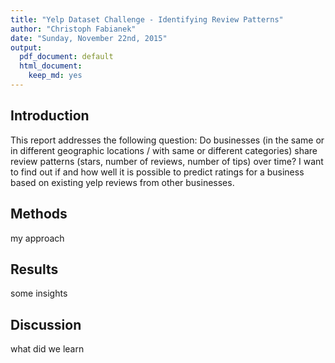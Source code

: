 ```yaml
---
title: "Yelp Dataset Challenge - Identifying Review Patterns"
author: "Christoph Fabianek"
date: "Sunday, November 22nd, 2015"
output:
  pdf_document: default
  html_document:
    keep_md: yes
---
```


## Introduction
This report addresses the following question: 
Do businesses (in the same or in different geographic locations / with same or different categories) share review patterns (stars, number of reviews, number of tips) over time? I want to find out if and how well it is possible to predict ratings for a business based on existing yelp reviews from other businesses.

## Methods
my approach

## Results
some insights

## Discussion
what did we learn
